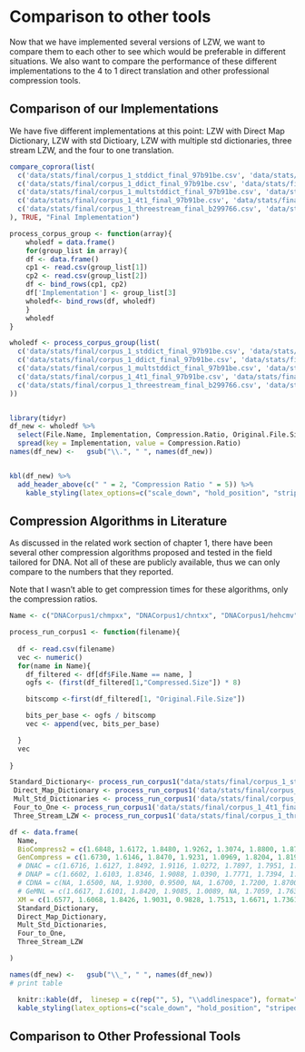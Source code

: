 <!--
# Graphics, References, and Labels {#ref-labels}


## Figures

If your thesis has a lot of figures, _R Markdown_ might behave better for you than that other word processor.  One perk is that it will automatically number the figures accordingly in each chapter.    You'll also be able to create a label for each figure, add a caption, and then reference the figure in a way similar to what we saw with tables earlier.  If you label your figures, you can move the figures around and _R Markdown_ will automatically adjust the numbering for you.  No need for you to remember!  So that you don't have to get too far into LaTeX to do this, a couple **R** functions have been created for you to assist.  You'll see their use below.


In the **R** chunk below, we will load in a picture stored as `reed.jpg` in our main directory.  We then give it the caption of "Reed logo", the label of "reedlogo", and specify that this is a figure.  Make note of the different **R** chunk options that are given in the R Markdown file (not shown in the knitted document).

```{r reedlogo, fig.cap="Reed logo", out.width="0.2\\linewidth", fig.align="center"}
include_graphics(path = "figure/reed.jpg")
```


Here is a reference to the Reed logo: Figure \@ref(fig:reedlogo).  Note the use of the `fig:` code here.  By naming the **R** chunk that contains the figure, we can then reference that figure later as done in the first sentence here.  We can also specify the caption for the figure via the R chunk option `fig.cap`.

\clearpage

Below we will investigate how to save the output of an **R** plot and label it in a way similar to that done above.  Recall the `flights` dataset from Chapter \@ref(rmd-basics).  (Note that we've shown a different way to reference a section or chapter here.)  We will next explore a bar graph with the mean flight departure delays by airline from Portland for 2014.



Here is a reference to this image: Figure \@ref(fig:delaysboxplot).

A table linking these carrier codes to airline names is available at <https://github.com/ismayc/pnwflights14/blob/master/data/airlines.csv>.

\clearpage

Next, we will explore the use of the `out.extra` chunk option, which can be used to shrink or expand an image loaded from a file by specifying `"scale= "`. Here we use the mathematical graph stored in the "subdivision.pdf" file.

```{r subd, results="asis", echo=FALSE, fig.cap="Subdiv. graph", out.extra="scale=0.75"}
include_graphics("figure/subdivision.pdf")
```

Here is a reference to this image: Figure \@ref(fig:subd).  Note that `echo=FALSE` is specified so that the **R** code is hidden in the document.

**More Figure Stuff**

Lastly, we will explore how to rotate and enlarge figures using the `out.extra` chunk option.  (Currently this only works in the PDF version of the book.)

```{r subd2, results="asis", echo=FALSE, out.extra="angle=180, scale=1.1", fig.cap="A Larger Figure, Flipped Upside Down"}
include_graphics("figure/subdivision.pdf")
```

As another example, here is a reference: Figure \@ref(fig:subd2).  

## Footnotes and Endnotes

You might want to footnote something. ^[footnote text] The footnote will be in a smaller font and placed appropriately. Endnotes work in much the same way. More information can be found about both on the CUS site or feel free to reach out to <data@reed.edu>.

## Bibliographies

Of course you will need to cite things, and you will probably accumulate an armful of sources. There are a variety of tools available for creating a bibliography database (stored with the .bib extension).  In addition to BibTeX suggested below, you may want to consider using the free and easy-to-use tool called Zotero.  The Reed librarians have created Zotero documentation at <https://libguides.reed.edu/citation/zotero>.  In addition, a tutorial is available from Middlebury College at <https://sites.middlebury.edu/zoteromiddlebury/>.

_R Markdown_ uses _pandoc_ (<https://pandoc.org/>) to build its bibliographies.  One nice caveat of this is that you won't have to do a second compile to load in references as standard LaTeX requires. To cite references in your thesis (after creating your bibliography database), place the reference name inside square brackets and precede it by the "at" symbol.  For example, here's a reference to a book about worrying:  [@Molina1994].  This `Molina1994` entry appears in a file called `thesis.bib` in the `bib` folder.  This bibliography database file was created by a program called BibTeX.  You can call this file something else if you like (look at the YAML header in the main .Rmd file) and, by default, is to placed in the `bib` folder.  

For more information about BibTeX and bibliographies, see our CUS site (<https://web.reed.edu/cis/help/latex/index.html>)^[@reedweb2007]. There are three pages on this topic:  _bibtex_ (which talks about using BibTeX, at <https://web.reed.edu/cis/help/latex/bibtex.html>), _bibtexstyles_ (about how to find and use the bibliography style that best suits your needs, at <https://web.reed.edu/cis/help/latex/bibtexstyles.html>) and _bibman_ (which covers how to make and maintain a bibliography by hand, without BibTeX, at <https://web.reed.edu/cis/help/latex/bibman.html>). The last page will not be useful unless you have only a few sources.

If you look at the YAML header at the top of the main .Rmd file you can see that we can specify the style of the bibliography by referencing the appropriate csl file.  You can download a variety of different style files at <https://www.zotero.org/styles>.  Make sure to download the file into the csl folder.  


\vfill

**Tips for Bibliographies**

- Like with thesis formatting, the sooner you start compiling your bibliography for something as large as thesis, the better. Typing in source after source is mind-numbing enough; do you really want to do it for hours on end in late April? Think of it as procrastination.
- The cite key (a citation's label) needs to be unique from the other entries.
- When you have more than one author or editor, you need to separate each author's name by the word "and" e.g. `Author = {Noble, Sam and Youngberg, Jessica},`.
- Bibliographies made using BibTeX (whether manually or using a manager) accept LaTeX markup, so you can italicize and add symbols as necessary.
- To force capitalization in an article title or where all lowercase is generally used, bracket the capital letter in curly braces.
- You can add a Reed Thesis citation^[@noble2002] option. The best way to do this is to use the phdthesis type of citation, and use the optional "type" field to enter "Reed thesis" or "Undergraduate thesis." 

## Anything else?

If you'd like to see examples of other things in this template, please contact the Data @ Reed team (email <data@reed.edu>) with your suggestions. We love to see people using _R Markdown_ for their theses, and are happy to help.

-->

# Comparison to other tools

Now that we have implemented several versions of LZW, we want to compare them to each other to see which would be preferable in different situations. We also want to compare the performance of these different implementations to the 4 to 1 direct translation and other professional compression tools.

## Comparison of our Implementations

We have five different implementations at this point: LZW with Direct Map Dictionary, LZW with std Dictioary, LZW with multiple std dictionaries, three stream LZW, and the four to one translation.


```{r comparisonofourmethodsfig, warnings= F, messages = F, fig.cap = "Compression ratios of related works on DNACorpus1, reported as bits per base", fig.height = 7, echo = F}
compare_coprora(list(
  c('data/stats/final/corpus_1_stddict_final_97b91be.csv', 'data/stats/final/corpus_2_stddict_final_97b91be.csv', 'Std Dictionary'),
  c('data/stats/final/corpus_1_ddict_final_97b91be.csv', 'data/stats/final/corpus_2_ddict_final_97b91be.csv', 'Direct Map Dictionary'),
  c('data/stats/final/corpus_1_multstddict_final_97b91be.csv', 'data/stats/final/corpus_2_multstddict_final_97b91be.csv', 'Mult Std Dictionaries'),
  c('data/stats/final/corpus_1_4t1_final_97b91be.csv', 'data/stats/final/corpus_2_4t1_final_97b91be.csv', 'Four to One'),
  c('data/stats/final/corpus_1_threestream_final_b299766.csv', 'data/stats/final/corpus_2_threestream_final_b299766.csv', 'Three Stream LZW')
), TRUE, "Final Implementation")
```

```{r comparisonofourmethodstab, warnings= F, messages = F, fig.cap = "Compression ratios of related works on DNACorpus1, reported as bits per base", fig.height = 7, echo = F}

process_corpus_group <- function(array){
	wholedf = data.frame()
	for(group_list in array){
	df <- data.frame()
	cp1 <- read.csv(group_list[1])
	cp2 <- read.csv(group_list[2])
	df <- bind_rows(cp1, cp2)
	df['Implementation'] <- group_list[3]
	wholedf<- bind_rows(df, wholedf)
	}
	wholedf
}

wholedf <- process_corpus_group(list(
  c('data/stats/final/corpus_1_stddict_final_97b91be.csv', 'data/stats/final/corpus_2_stddict_final_97b91be.csv', 'Std Dictionary'),
  c('data/stats/final/corpus_1_ddict_final_97b91be.csv', 'data/stats/final/corpus_2_ddict_final_97b91be.csv', 'Direct Map Dictionary'),
  c('data/stats/final/corpus_1_multstddict_final_97b91be.csv', 'data/stats/final/corpus_2_multstddict_final_97b91be.csv', 'Mult Std Dictionaries'),
  c('data/stats/final/corpus_1_4t1_final_97b91be.csv', 'data/stats/final/corpus_2_4t1_final_97b91be.csv', 'Four to One'),
  c('data/stats/final/corpus_1_threestream_final_b299766.csv', 'data/stats/final/corpus_2_threestream_final_b299766.csv', 'Three Stream LZW')
))


library(tidyr)
df_new <- wholedf %>% 
  select(File.Name, Implementation, Compression.Ratio, Original.File.Size) %>% 
  spread(key = Implementation, value = Compression.Ratio) 
names(df_new) <-   gsub("\\.", " ", names(df_new))


kbl(df_new) %>%
  add_header_above(c(" " = 2, "Compression Ratio " = 5)) %>% 
    kable_styling(latex_options=c("scale_down", "hold_position", "striped"))
```

## Compression Algorithms in Literature

As discussed in the related work section of chapter 1, there have been several other compression algorithms proposed and tested in the field tailored for DNA. Not all of these are publicly available, thus we can only compare to the numbers that they reported.

Note that I wasn't able to get compression times for these algorithms, only the compression ratios.

```{r researchmethodsresultsfig, warnings= F, messages = F, fig.cap = "Compression ratios of related works on DNACorpus1, reported as bits per base", fig.height = 7, echo = F}

Name <- c("DNACorpus1/chmpxx", "DNACorpus1/chntxx", "DNACorpus1/hehcmv", "DNACorpus1/humdyst", "DNACorpus1/humghcs", "DNACorpus1/humhbb", "DNACorpus1/humhdab", "DNACorpus1/humprtb", "DNACorpus1/mpomtcg", "DNACorpus1/mtpacga", "DNACorpus1/vaccg")

process_run_corpus1 <- function(filename){
  
  df <- read.csv(filename)
  vec <- numeric()
  for(name in Name){
    df_filtered <- df[df$File.Name == name, ]
    ogfs <- (first(df_filtered[1,"Compressed.Size"]) * 8)

    bitscomp <-first(df_filtered[1, "Original.File.Size"])

    bits_per_base <- ogfs / bitscomp
    vec <- append(vec, bits_per_base)

  }
  vec
  
}

Standard_Dictionary<- process_run_corpus1("data/stats/final/corpus_1_stddict_final_97b91be.csv")
 Direct_Map_Dictionary <- process_run_corpus1('data/stats/final/corpus_1_ddict_final_97b91be.csv')
 Mult_Std_Dictionaries <- process_run_corpus1('data/stats/final/corpus_1_multstddict_final_97b91be.csv')
 Four_to_One <- process_run_corpus1('data/stats/final/corpus_1_4t1_final_97b91be.csv')
 Three_Stream_LZW <- process_run_corpus1('data/stats/final/corpus_1_threestream_final_b299766.csv')

df <- data.frame(
  Name,
  BioCompress2 = c(1.6848, 1.6172, 1.8480, 1.9262, 1.3074, 1.8800, 1.8770, 1.9066, 1.9378, 1.8752, 1.7614),
  GenCompress = c(1.6730, 1.6146, 1.8470, 1.9231, 1.0969, 1.8204, 1.8192, 1.8466, 1.9058, 1.8624, 1.7614),
  # DNAC = c(1.6716, 1.6127, 1.8492, 1.9116, 1.0272, 1.7897, 1.7951, 1.8165, 1.8920, 1.8556, 1.7580),
  # DNAP = c(1.6602, 1.6103, 1.8346, 1.9088, 1.0390, 1.7771, 1.7394, 1.7886, 1.8932, 1.8535, 1.7583),
  # CDNA = c(NA, 1.6500, NA, 1.9300, 0.9500, NA, 1.6700, 1.7200, 1.8700, 1.8500, 1.8100),
  # GeMNL = c(1.6617, 1.6101, 1.8420, 1.9085, 1.0089, NA, 1.7059, 1.7639, 1.8822, 1.8440, 1.7644),
  XM = c(1.6577, 1.6068, 1.8426, 1.9031, 0.9828, 1.7513, 1.6671, 1.7361, 1.8768, 1.8447, 1.7649),
  Standard_Dictionary,
  Direct_Map_Dictionary,
  Mult_Std_Dictionaries,
  Four_to_One,
  Three_Stream_LZW

)

names(df_new) <-   gsub("\\_", " ", names(df_new))
# print table

  knitr::kable(df,  linesep = c(rep("", 5), "\\addlinespace"), format="latex", booktabs=TRUE) %>%   add_header_above(c(" " = 1, "Bits per Base" = 8)) %>% 
  kable_styling(latex_options=c("scale_down", "hold_position", "striped"))
```

## Comparison to Other Professional Tools

```{r}



```

